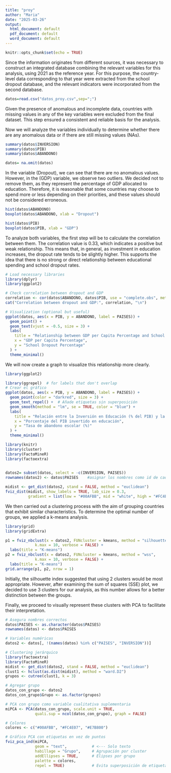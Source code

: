 ---
title: "proy"
author: "Maria"
date: "2025-03-26"
output:
  html_document: default
  pdf_document: default
  word_document: default
---

```{r setup, include=FALSE}
knitr::opts_chunk$set(echo = TRUE)
```

Since the information originates from different sources, it was necessary to construct an integrated database combining the relevant variables for this analysis, using 2021 as the reference year. For this purpose, the country-level data corresponding to that year were extracted from the school dropout database, and the relevant indicators were incorporated from the second database. 
```{r}
datos=read.csv("datos_proy.csv",sep=";")
```

Given the presence of anomalous and incomplete data, countries with missing values in any of the key variables were excluded from the final dataset. This step ensured a consistent and reliable basis for the analysis. 

Now we will analyze the variables individually to determine whether there are any anomalous data or if there are still missing values (NAs). 
```{r}
summary(datos$INVERSION)
summary(datos$PIB)
summary(datos$ABANDONO)

datos= na.omit(datos)
```


In the variable (Dropout), we can see that there are no anomalous values. However, in the (GDP) variable, we observe two outliers. We decided not to remove them, as they represent the percentage of GDP allocated to education. Therefore, it is reasonable that some countries may choose to spend more or less depending on their priorities, and these values should not be considered erroneous. 
```{r}
hist(datos$ABANDONO)
boxplot(datos$ABANDONO, xlab = "Dropout")

hist(datos$PIB)
boxplot(datos$PIB, xlab = "GDP")


```


To analyze both variables, the first step will be to calculate the correlation between them. The correlation value is 0.33, which indicates a positive but weak relationship. This means that, in general, as investment in education increases, the dropout rate tends to be slightly higher. This supports the idea that there is no strong or direct relationship between educational spending and school dropout rates.  
```{r}
# Load necessary libraries
library(dplyr)
library(ggplot2)

# Check correlation between dropout and GDP
correlation <- cor(datos$ABANDONO, datos$PIB, use = "complete.obs", method = "pearson")
cat("Correlation between dropout and GDP:", correlation, "\n")

# Visualization (optional but useful)
ggplot(datos, aes(x = PIB, y = ABANDONO, label = PAISES)) +
  geom_point() +
  geom_text(vjust = -0.5, size = 3) +
  labs(
    title = "Relationship between GDP per Capita Percentage and School Dropout",
    x = "GDP per Capita Percentage",
    y = "School Dropout Percentage"
  ) +
  theme_minimal()

```

We will now create a graph to visualize this relationship more clearly.
```{r}
library(ggplot2)

library(ggrepel)  # for labels that don't overlap
# Crear el gráfico
ggplot(datos, aes(x = PIB, y = ABANDONO, label = PAISES)) +
  geom_point(color = "darkred", size = 3) +
  geom_text_repel() +  # Añade etiquetas sin superposición
  geom_smooth(method = "lm", se = TRUE, color = "blue") +
  labs(
    title = "Relación entre la Inversión en Educación (% del PIB) y la Tasa de Abandono Escolar",
    x = "Porcentaje del PIB invertido en educación",
    y = "Tasa de abandono escolar (%)"
  ) +
  theme_minimal()

```




```{r}
library(knitr)
library(cluster)
library(FactoMineR)
library(factoextra)

 
datos2= subset(datos, select = -c(INVERSION, PAISES))
rownames(datos2) <- datos$PAISES    #asignar los nombres como id de cada fila

midist <- get_dist(datos2, stand = FALSE, method = "euclidean")
fviz_dist(midist, show_labels = TRUE, lab_size = 0.3,
          gradient = list(low = "#00AFBB", mid = "white", high = "#FC4E07"))
```
We then carried out a clustering process with the aim of grouping countries that exhibit similar characteristics. To determine the optimal number of groups, we applied a k-means analysis.
```{r}
library(grid)
library(gridExtra)

p1 = fviz_nbclust(x = datos2, FUNcluster = kmeans, method = "silhouette", 
             k.max = 10, verbose = FALSE) +
  labs(title = "K-means")
p2 = fviz_nbclust(x = datos2, FUNcluster = kmeans, method = "wss", 
             k.max = 10, verbose = FALSE) +
  labs(title = "K-means")
grid.arrange(p1, p2, nrow = 1)
```
Initially, the silhouette index suggested that using 2 clusters would be most appropriate. However, after examining the sum of squares (SSE) plot, we decided to use 3 clusters for our analysis, as this number allows for a better distinction between the groups. 

Finally, we proceed to visually represent these clusters with PCA to facilitate their interpretation. 
```{r}
# Asegura nombres correctos
datos$PAISES <- as.character(datos$PAISES)
rownames(datos) <- datos$PAISES

# Variables numéricas
datos2 <- datos[, !(names(datos) %in% c("PAISES", "INVERSION"))]

# Clustering jerárquico
library(factoextra)
library(FactoMineR)
midist <- get_dist(datos2, stand = FALSE, method = "euclidean")
clust1 <- hclust(as.dist(midist), method = "ward.D2")
grupos <- cutree(clust1, k = 3)

# Agregar grupo
datos_con_grupo <- datos2
datos_con_grupo$Grupo <- as.factor(grupos)

# PCA con grupo como variable cualitativa suplementaria
miPCA <- PCA(datos_con_grupo, scale.unit = TRUE, 
             quali.sup = ncol(datos_con_grupo), graph = FALSE)

# Colores
colores <- c("#00AFBB", "#FC4E07", "#E7B800")

# Gráfico PCA con etiquetas en vez de puntos
fviz_pca_ind(miPCA,
             geom = "text",           # <--- Solo texto
             habillage = "Grupo",     # Agrupación por cluster
             addEllipses = TRUE,      # Elipses por grupo
             palette = colores,
             repel = TRUE)            # Evita superposición de etiquetas


```



